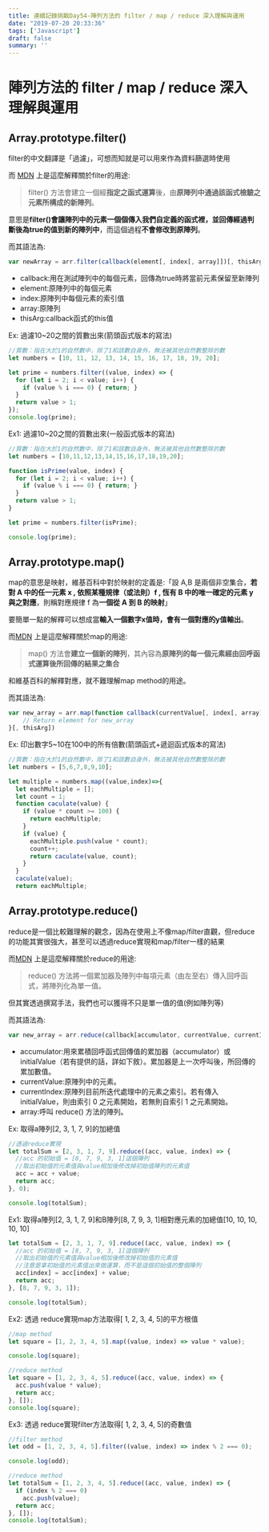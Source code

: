 ```yaml
---
title: 連續記錄挑戰Day54-陣列方法的 filter / map / reduce 深入理解與運用
date: "2019-07-20 20:33:36"
tags: ['Javascript']
draft: false
summary: ''
---
```


# 陣列方法的 filter / map / reduce 深入理解與運用

## Array.prototype.filter()

filter的中文翻譯是「過濾」，可想而知就是可以用來作為資料篩選時使用


而 [MDN](https://developer.mozilla.org/zh-TW/docs/Web/JavaScript/Reference/Global_Objects/Array/filter) 上是這麼解釋關於filter的用途:

> filter() 方法會建立一個經**指定之函式運算**後，由**原陣列中通過該函式檢驗之元素所構成的新陣列**。

意思是**filter()會讓陣列中的元素一個個傳入我們自定義的函式裡，並回傳經過判斷後為true的值到新的陣列中**，而這個過程**不會修改到原陣列**。

而其語法為: 
```javascript
var newArray = arr.filter(callback(element[, index[, array]])[, thisArg])
```
- callback:用在測試陣列中的每個元素，回傳為true時將當前元素保留至新陣列
- element:原陣列中的每個元素
- index:原陣列中每個元素的索引值
- array:原陣列
- thisArg:callback函式的this值

Ex: 過濾10~20之間的質數出來(箭頭函式版本的寫法)
```javascript
//質數：指在大於1的自然數中，除了1和該數自身外，無法被其他自然數整除的數
let numbers = [10, 11, 12, 13, 14, 15, 16, 17, 18, 19, 20];

let prime = numbers.filter((value, index) => {
  for (let i = 2; i < value; i++) {
    if (value % i === 0) { return; }
  }
  return value > 1;
});
console.log(prime);

```

Ex1: 過濾10~20之間的質數出來(一般函式版本的寫法)
```javascript
//質數：指在大於1的自然數中，除了1和該數自身外，無法被其他自然數整除的數
let numbers = [10,11,12,13,14,15,16,17,18,19,20];

function isPrime(value, index) {
  for (let i = 2; i < value; i++) {
    if (value % i === 0) { return; }
  }
  return value > 1;
}

let prime = numbers.filter(isPrime);

console.log(prime);
```

## Array.prototype.map()

map的意思是映射，維基百科中對於映射的定義是:「設 A,B 是兩個非空集合，**若對 A 中的任一元素 x , 依照某種規律（或法則）f , 恆有 B 中的唯一確定的元素 y 與之對應**，則稱對應規律 f 為**一個從 A 到 B 的映射**」

要簡單一點的解釋可以想成當**輸入一個數字x值時，會有一個對應的y值輸出**。

而[MDN](https://developer.mozilla.org/zh-TW/docs/Web/JavaScript/Reference/Global_Objects/Array/map) 上是這麼解釋關於map的用途:

> map() 方法會**建立一個新的陣列**，其內容為**原陣列的每一個元素經由回呼函式運算後所回傳的結果之集合**

和維基百科的解釋對應，就不難理解map method的用途。

而其語法為: 
```javascript
var new_array = arr.map(function callback(currentValue[, index[, array]]) {
    // Return element for new_array
}[, thisArg])
```


Ex: 印出數字5~10在100中的所有倍數(箭頭函式+遞迴函式版本的寫法)
```javascript
//質數：指在大於1的自然數中，除了1和該數自身外，無法被其他自然數整除的數
let numbers = [5,6,7,8,9,10];

let multiple = numbers.map((value,index)=>{
  let eachMultiple = [];
  let count = 1;
  function caculate(value) {
    if (value * count >= 100) {
      return eachMultiple;
    }
    if (value) {
      eachMultiple.push(value * count);
      count++;
      return caculate(value, count);
    }
  }
  caculate(value);
  return eachMultiple;

```

## Array.prototype.reduce()

reduce是一個比較難理解的觀念，因為在使用上不像map/filter直觀，但reduce的功能其實很強大，甚至可以透過reduce實現和map/filter一樣的結果

而[MDN](https://developer.mozilla.org/zh-TW/docs/Web/JavaScript/Reference/Global_Objects/Array/Reduce) 上是這麼解釋關於reduce的用途:

> reduce() 方法將一個累加器及陣列中每項元素（由左至右）傳入回呼函式，將陣列化為單一值。

但其實透過撰寫手法，我們也可以獲得不只是單一值的值(例如陣列等)

而其語法為: 
```javascript
var new_array = arr.reduce(callback[accumulator, currentValue, currentIndex, array], initialValue)
```
- accumulator:用來累積回呼函式回傳值的累加器（accumulator）或 initialValue（若有提供的話，詳如下敘）。累加器是上一次呼叫後，所回傳的累加數值。
- currentValue:原陣列中的元素。
- currentIndex:原陣列目前所迭代處理中的元素之索引。若有傳入 initialValue，則由索引 0 之元素開始，若無則自索引 1 之元素開始。
- array:呼叫 reduce() 方法的陣列。


Ex: 取得a陣列[2, 3, 1, 7, 9]的加總值
```javascript
//透過reduce實現
let totalSum = [2, 3, 1, 7, 9].reduce((acc, value, index) => {
  //acc 的初始值 = [8, 7, 9, 3, 1]這個陣列
  //取出初始值的元素值與value相加後修改掉初始值陣列的元素值
  acc = acc + value;
  return acc;
}, 0);

console.log(totalSum);
```

Ex1: 取得a陣列[2, 3, 1, 7, 9]和B陣列[8, 7, 9, 3, 1]相對應元素的加總值[10, 10, 10, 10, 10]
```javascript
let totalSum = [2, 3, 1, 7, 9].reduce((acc, value, index) => {
  //acc 的初始值 = [8, 7, 9, 3, 1]這個陣列
  //取出初始值的元素值與value相加後修改掉初始值的元素值
  //注意是拿初始值的元素值出來做運算，而不是這個初始值的整個陣列
  acc[index] = acc[index] + value;
  return acc;
}, [8, 7, 9, 3, 1]);

console.log(totalSum);
```

Ex2: 透過 reduce實現map方法取得[ 1, 2, 3, 4, 5]的平方根值
```javascript
//map method
let square = [1, 2, 3, 4, 5].map((value, index) => value * value);

console.log(square);

```

```javascript
//reduce method 
let square = [1, 2, 3, 4, 5].reduce((acc, value, index) => {
  acc.push(value * value);
  return acc;
}, []);
console.log(square);
```

Ex3: 透過 reduce實現filter方法取得[ 1, 2, 3, 4, 5]的奇數值
```javascript
//filter method
let odd = [1, 2, 3, 4, 5].filter((value, index) => index % 2 === 0);

console.log(odd);
```

```javascript
//reduce method 
let totalSum = [1, 2, 3, 4, 5].reduce((acc, value, index) => {
  if (index % 2 === 0) 
    acc.push(value);
  return acc;
}, []);
console.log(totalSum);
```